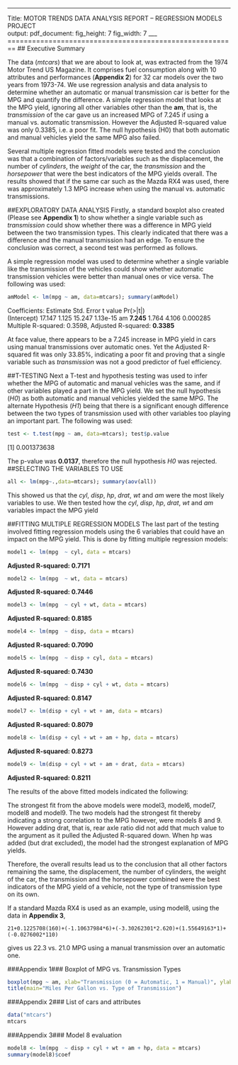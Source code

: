 ___
Title: MOTOR TRENDS DATA ANALYSIS REPORT – REGRESSION MODELS PROJECT	
output:
 pdf_document:
  fig_height: 7
  fig_width: 7
___    
========================================================
## Executive Summary

The data (*mtcars*) that we are about to look at, was extracted from the 1974 Motor Trend US Magazine. It comprises fuel consumption along with 10 attributes and performances (**Appendix 2**) for 32 car models over the two years from 1973-74. We use regression analysis and data analysis to determine whether an automatic or manual transmission car is better for the MPG and quantify the difference.  A simple regression model that looks at the MPG yield, ignoring all other variables other than the **am**, that is, the *transmission* of the car gave us an increased MPG of 7.245 if using a manual vs. automatic transmission. However the Adjusted R-squared value was only 0.3385, i.e. a poor fit. The null hypothesis (H0) that both automatic and manual vehicles yield the same MPG also failed. 

Several multiple regression fitted models were tested and the conclusion was that a combination of factors/variables such as the displacement, the number of *cylinders*, the *weight* of the car, the *transmission* and the *horsepower* that were the best indicators of the MPG yields overall. The results showed that if the same car such as the Mazda RX4 was used, there was approximately 1.3 MPG increase when using the manual vs. automatic transmissions.   

##EXPLORATORY DATA ANALYSIS
Firstly, a standard boxplot also created (Please see **Appendix 1**) to show whether a single variable such as *transmission* could show whether there was a difference in MPG yield between the two transmission types.  This clearly indicated that there was a difference and the manual transmission had an edge. To ensure the conclusion was correct, a second test was performed as follows. 

A simple regression model was used to determine whether a single variable like the transmission of the vehicles could show whether automatic transmission vehicles were better than manual ones or vice versa. The following was used:

```r
amModel <- lm(mpg ~ am, data=mtcars); summary(amModel)
```
Coefficients:
            Estimate		Std. Error 	t value 		Pr(>|t|)    
(Intercept)   	17.147     	 1.125  		15.247 		1.13e-15 
am             **7.245** 		 1.764  		 4.106 		0.000285 
Multiple R-squared: 0.3598,	Adjusted R-squared: **0.3385** 

At face value, there appears to be a 7.245 increase in MPG yield in cars using manual transmissions over automatic ones. Yet the Adjusted R-squared fit was only 33.85%, indicating a poor fit and proving that a single variable such as *transmission* was not a good predictor of fuel efficiency. 

##T-TESTING 
Next a T-test and hypothesis testing was used to infer whether the MPG of automatic and manual vehicles was the same, and if other variables played a part in the MPG yield. We set the null hypothesis (*H0*) as both automatic and manual vehicles yielded the same MPG. The alternate 
Hypothesis (*H1*) being that there is a significant enough difference between the two types of transmission used with other variables too playing an important part. The following was used: 

```r
test <- t.test(mpg ~ am, data=mtcars); test$p.value
```
[1] 0.001373638

The p-value was **0.0137**, therefore the null hypothesis *H0* was rejected. 
##SELECTING THE VARIABLES TO USE

```r
all <- lm(mpg~.,data=mtcars); summary(aov(all))
```

This showed us that the *cyl*, *disp*, *hp*, *drat*, *wt* and *am* were the most likely variables to use. We then tested how the *cyl*, *disp*, *hp*, *drat*, *wt* and *am* variables impact the MPG yield 

##FITTING MULTIPLE REGRESSION MODELS
The last part of the testing involved fitting regression models using the 6 variables that could have an impact on the MPG yield. This is done by fitting multiple regression models: 

```r
model1 <- lm(mpg  ~ cyl, data = mtcars)
```
**Adjusted R-squared: 0.7171**
```r
model2 <- lm(mpg  ~ wt, data = mtcars)
```
**Adjusted R-squared: 0.7446**
```r
model3 <- lm(mpg  ~ cyl + wt, data = mtcars)
```
**Adjusted R-squared: 0.8185**
```r
model4 <- lm(mpg  ~ disp, data = mtcars)
```
**Adjusted R-squared: 0.7090**
```r
model5 <- lm(mpg  ~ disp + cyl, data = mtcars)
```
**Adjusted R-squared: 0.7430**
```r
model6 <- lm(mpg  ~ disp + cyl + wt, data = mtcars)
```
**Adjusted R-squared: 0.8147**
```r
model7 <- lm(disp + cyl + wt + am, data = mtcars)
```
**Adjusted R-squared: 0.8079**
```r
model8 <- lm(disp + cyl + wt + am + hp, data = mtcars)
```
**Adjusted R-squared: 0.8273**
```r
model9 <- lm(disp + cyl + wt + am + drat, data = mtcars)
```
**Adjusted R-squared: 0.8211**

The results of the above fitted models indicated the following:

The strongest fit from the above models were model3, model6, model7, model8 and model9. The two models had the strongest fit thereby indicating a strong correlation to the MPG however, were models 8 and 9. However adding drat, that is, rear axle ratio did not add that much value to the argument as it pulled the Adjusted R-squared down. When hp was added (but drat excluded), the model had the strongest explanation of MPG yields. 

Therefore, the overall results lead us to the conclusion that all other factors remaining the same, the displacement, the number of cylinders, the weight of the car, the transmission and the horsepower combined were the best indicators of the MPG yield of a vehicle, not the type of transmission type on its own. 

If a standard Mazda RX4 is used as an example, using model8, using the data in **Appendix 3**, 
```
21+0.1225708(160)+(-1.10637984*6)+(-3.30262301*2.620)+(1.55649163*1)+(-0.0276002*110)
```
gives us 22.3 vs. 21.0 MPG using a manual transmission over an automatic one. 

###Appendix 1###
Boxplot of MPG vs. Transmission Types
```r
boxplot(mpg ~ am, xlab="Transmission (0 = Automatic, 1 = Manual)", ylab="Miles Per Gallon", col =terrain.colors(2))
title(main="Miles Per Gallon vs. Type of Transmission") 
```

###Appendix 2###
List of cars and attributes
```r
data("mtcars")
mtcars
```

###Appendix 3###
Model 8 evaluation
```r
model8 <- lm(mpg  ~ disp + cyl + wt + am + hp, data = mtcars)	
summary(model8)$coef
```

